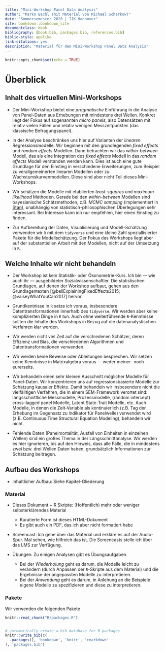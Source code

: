 ```yaml
--- 
title: "Mini-Workshop Panel Data Analysis"
author: "Marko Bachl (mit Material von Michael Scharkow)"
date: "Sommersemester 2020 | IJK Hannover"
site: bookdown::bookdown_site
documentclass: book
bibliography: [book.bib, packages.bib, references.bib]
biblio-style: apalike
link-citations: yes
description: "Material für den Mini-Workshop Panel Data Analysis"
---
```


```r
knitr::opts_chunk$set(echo = TRUE)
```

# Überblick

## Inhalt des virtuellen Mini-Workshops

* Der Mini-Workshop bietet eine *pragmatische* Einführung in die Analyse von Panel-Daten aus Erhebungen mit mindestens drei Wellen. Konkret liegt der Fokus auf sogenannten *micro panels*, also Datensätzen mit relativ vielen Fällen und relativ wenigen Messzeitpunkten (das klassische Befragungspanel).

* In der Analyse beschränken uns hier auf Varianten der *linearen* Regressionsmodelle. Wir beginnen mit den grundlegenden *fixed effects* und *random effects* Modellen. Dann betrachten wir das *within-between* Modell, das als eine Integration des *fixed effects* Modell in das *random effects* Modell verstanden werden kann. Dies ist auch eine gute Grundlage für den Einstieg in verschiedene Erweiterungen, zum Beispiel zu verallgemeinerten linearen Modellen oder zu Wachstumskurvenmodellen. Diese sind aber nicht Teil dieses Mini-Workshops.

* Wir schätzen die Modelle mit etablierten *least-squares* und *maximum likelihood* Methoden. Gerade bei den *within-between* Modellen sind bayesianische Schätzmethoden, z.B. *MCMC sampling* (implementiert in [Stan](https://mc-stan.org/)), unabhängig von statistisch-philosophischen Überlegungen sehr interessant. Bei Interesse kann ich nur empfehlen, hier einen Einstieg zu finden.

* Zur Aufbereitung der Daten, Visualisierung und Modell-Schätzung verwenden wir `R` mit dem `tidyverse` und eine kleine Zahl speziallisierter Pakete für die Modellschätzung. Der Fokus des Workshops liegt aber auf der substantiellen Arbeit mit den Modellen, nicht auf der Umsetzung in `R`.

## Welche Inhalte wir nicht behandeln

* Der Workshop ist kein Statistik- oder Ökonometrie-Kurs. Ich bin --- wie auch ihr --- ausgebildeter Sozialwissenschaftler. Die statistischen Grundlagen, auf denen der Workshop aufbaut, gehen aus den Grundlagentexten [@bellExplainingFixedEffects2015; @vaiseyWhatYouCan2017] hervor.

* Grundkentnisse in `R` setze ich voraus, insbesondere Datentransformationen innerhalb des `tidyverse`. Wir werden aber keine komplizierten Dinge in `R` tun. Auch ohne weiterführende `R`-Kenntnisse sollten die Inhalte des Workshops in Bezug auf die datenanalystischen Verfahren klar werden.

* Wir werden nicht viel Zeit auf die verschiedenen Schätzer, deren Effizienz und Bias, die verschiedenen Algorithmen und Datentransformationen verwenden.

* Wir werden keine Beweise oder Ableitungen besprechen. Wir setzen keine Kenntnisse in Matrixalgebra voraus --- weder meiner- noch eurerseits.

* Wir behandeln einen sehr kleinen Ausschnitt möglicher Modelle für Panel-Daten. Wir konzentrieren uns auf regressionsbasierte Modelle zur Schätzung kausaler Effekte. Damit behandeln wir insbesondere nicht die vielfälltigen Verfahren, die in einem SEM-Framework verortet sind: längsschnittliche Messmodelle, Prozessmodelle, (random intercept) cross-lagged panel Modelle, Latent State-Trait Modelle, etc. Auch Modelle, in denen die Zeit-Variable als kontinuierlich (z.B. Tag der Erhebung im Gegensatz zu Indikator für Panelwelle) verwendet wird (z.B. Continuous Time Structural Equation Modeling), behandeln wir nicht.

* Fehlende Daten (Panelmortalität, Ausfall von Einheiten in einzelnen Wellen) sind ein großes Thema in der Längsschnittanalyse. Wir werden es hier ignorieren, bis auf den Hinweis, dass alle Fälle, die in mindestens zwei bzw. drei Wellen Daten haben, grundsätzlich Informationen zur Schätzung beitragen.

## Aufbau des Workshops

* Inhaltlicher Aufbau: Siehe Kapitel-Gliederung

### Material {-}

* Dieses Dokument + R Skripte: (Hoffentlich) mehr oder weniger selbsterklärendes Material
  * Kuratierte Form ist dieses HTML-Dokument
  * Es gibt auch ein PDF, das ich aber nicht formatiert habe

* Screencast: Ich gehe über das Material und erkläre es auf der Audio-Spur. Mal sehen, wie hilfreich das ist. Die Screencasts stelle ich über das LMS zur Verfügung.

* Übungen: Zu einigen Analysen gibt es Übungsaufgaben.
  * Bei der *Wiederholung* geht es darum, die Modelle leicht zu verändern (durch Anpassen der `R`-Skripte aus dem Material) und die Ergebnisse der angepassten Modelle zu interpretieren.
  * Bei der *Anwendung* geht es darum, in Anlehung an die Beispiele eigene Modelle zu spezifizieren und diese zu interpretieren.


### Pakete {-}

Wir verwenden die folgenden Pakete

```r
knitr::read_chunk("R/packages.R")
```

```r

```

```r
# automatically create a bib database for R packages
knitr::write_bib(c(
  .packages(), 'bookdown', 'knitr', 'rmarkdown'
), 'packages.bib')
```
